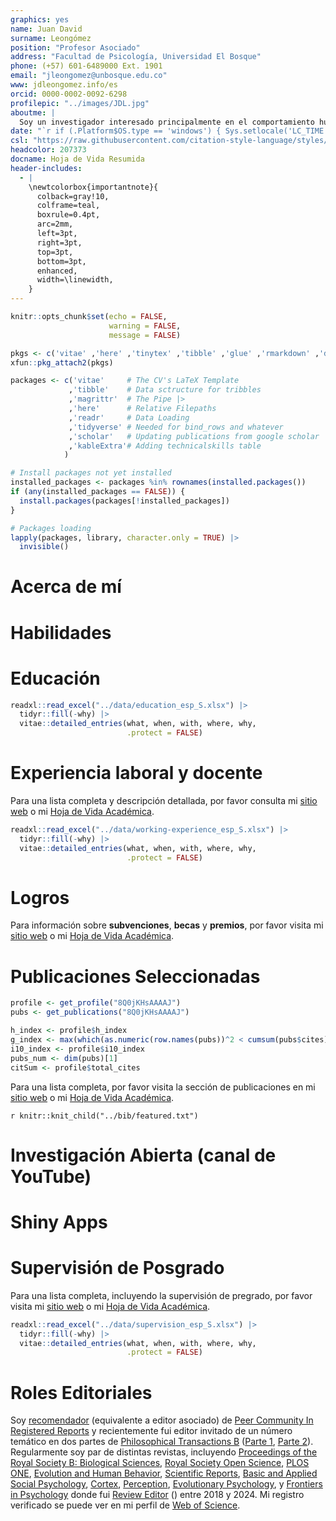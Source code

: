```yaml
---
graphics: yes
name: Juan David
surname: Leongómez
position: "Profesor Asociado"
address: "Facultad de Psicología, Universidad El Bosque"
phone: (+57) 601-6489000 Ext. 1901
email: "jleongomez@unbosque.edu.co"
www: jdleongomez.info/es
orcid: 0000-0002-0092-6298
profilepic: "../images/JDL.jpg"
aboutme: |
  Soy un investigador interesado principalmente en el comportamiento humano, así como en los métodos cuantitativos y la ciencia reproducible.
date: "`r if (.Platform$OS.type == 'windows') { Sys.setlocale('LC_TIME','Spanish_Spain') } else { Sys.setlocale('LC_TIME','es_CO.UTF-8') }; format(Sys.Date(), '%d de %B de %Y')`"
csl: "https://raw.githubusercontent.com/citation-style-language/styles/master/apa-cv.csl"
headcolor: 207373
docname: Hoja de Vida Resumida
header-includes:
  - |
    \newtcolorbox{importantnote}{
      colback=gray!10,
      colframe=teal,
      boxrule=0.4pt,
      arc=2mm,
      left=3pt,
      right=3pt,
      top=3pt,
      bottom=3pt,
      enhanced,
      width=\linewidth,
    }
---
```


```r
knitr::opts_chunk$set(echo = FALSE,
                      warning = FALSE,
                      message = FALSE)

pkgs <- c('vitae' ,'here' ,'tinytex' ,'tibble' ,'glue' ,'rmarkdown' ,'dplyr', 'readr' ,'yaml')
xfun::pkg_attach2(pkgs)

packages <- c('vitae'     # The CV's LaTeX Template
             ,'tibble'    # Data sctructure for tribbles
             ,'magrittr'  # The Pipe |>
             ,'here'      # Relative Filepaths
             ,'readr'     # Data Loading
             ,'tidyverse' # Needed for bind_rows and whatever
             ,'scholar'   # Updating publications from google scholar
             ,'kableExtra'# Adding technicalskills table
            )

# Install packages not yet installed
installed_packages <- packages %in% rownames(installed.packages())
if (any(installed_packages == FALSE)) {
  install.packages(packages[!installed_packages])
}

# Packages loading
lapply(packages, library, character.only = TRUE) |>
  invisible()
```

# Acerca de mí

\begin{minipage}[c]{0.85\linewidth}
Soy Profesor Asociado e investigador en \href{https://jdleongomez.info/es/team/}{\textit{\textbf{EvoCo}: Laboratorio de Evolución y Comportamiento Humano}}, y líder del grupo de investigación \href{https://investigaciones.unbosque.edu.co/codec}{\textit{\textbf{CODEC}: Ciencias Cognitivas y del Comportamiento}} (clasificado como \href{https://scienti.minciencias.gov.co/gruplac/jsp/visualiza/visualizagr.jsp?nro=00000000001446}{\textbf{A1}}), \href{https://www.uelbosque.edu.co/psicologia}{Facultad de Psicología}, \href{https://www.uelbosque.edu.co/}{Universidad El Bosque} en Bogotá, Colombia. También soy fundador y miembro del Consejo Directivo de \textbf{\textit{Latin American Association for Human Behavioral and Evolutionary Sciences}} (\textbf{\textit{LAAHBES}}). \par \vspace{0.4em}
\textbf{Investigación:} Mi investigación se centra en la comunicación vocal humana, la elección de pareja, la musicalidad y los efectos hormonales en el comportamiento. He publicado estudios pioneros sobre modulación vocal en contextos sociales y de cortejo.
\par \vspace{0.4em}
\textbf{Ciencia abierta:}  Me interesan los métodos cuantitativos y la programación, especialmente en \textbf{R}, como herramientas para promover la ciencia abierta y la reproducibilidad. En línea con esta preocupación, soy \href{https://rr.peercommunityin.org/about/recommenders}{recomendador} (editor asociado) en \href{https://rr.peercommunityin.org/}{Peer Community In Registered Reports}.

\end{minipage} \begin{minipage}[c]{0.15\linewidth}
\begin{flushright} 
\hfill \href{https://jdleongomez.info/es/team/}{\includegraphics[width=2.3cm, height=2.3cm]{Logo_EvoCo.png}} \newline\newline \href{https://investigaciones.unbosque.edu.co/codec}{\includegraphics[width=2.3cm, height=2.3cm]{Logo_CODEC.png}}
\end{flushright}
\end{minipage}

# Habilidades

\begin{cvskills}
  \cvskill
    {Programación}
    {\href{https://www.r-project.org/}{\textbf{R}} (avanzado: todo el procesamiento de datos, análisis, diagramas y tablas —e incluso esta HV— hechos en R)}

  \cvskill
    {Informes reproducibles}
    {Markdown/\href{https://rmarkdown.rstudio.com/}{R Markdown}/\href{https://quarto.org/}{Quarto} (incluyendo código  \href{https://www.latex-project.org/}{{\fontfamily{cmr}\selectfont\LaTeX}} y \href{https://html.spec.whatwg.org/}{HTML}\faHtml5). Control de versiones: \href{https://git-scm.com/}{Git} \faGit* y \href{https://github.com/JDLeongomez}{GitHub} \faGithub}

  \cvskill
    {Investigación Cuantitativa}
    {Modelado estadístico, modelos de efectos mixtos, inferencia multimodelo, \textit{machine learning}}

  \cvskill
    {Software}
    {\href{https://posit.co/products/open-source/rstudio/}{RStudio}, \href{https://code.visualstudio.com/}{Visual Studio Code}, \href{https://www.fon.hum.uva.nl/praat/}{Praat}, \href{https://www.audacityteam.org/}{Audacity}, \href{https://inkscape.org/}{InkScape}, \href{https://www.zotero.org/}{Zotero}}

  \cvskill
    {Idiomas}
    {Inglés/Español}
\end{cvskills}

# Educación

```r
readxl::read_excel("../data/education_esp_S.xlsx") |>
  tidyr::fill(-why) |>
  vitae::detailed_entries(what, when, with, where, why,
                          .protect = FALSE)
```

# Experiencia laboral y docente

Para una lista completa y descripción detallada, por favor consulta mi [sitio web](https://jdleongomez.info/es/profile/#experience) o mi [Hoja de Vida Académica](https://jdleongomez.info/es/files/jdl_cv_es.pdf).

```r
readxl::read_excel("../data/working-experience_esp_S.xlsx") |>
  tidyr::fill(-why) |>
  vitae::detailed_entries(what, when, with, where, why,
                          .protect = FALSE)
```

# Logros

Para información sobre **subvenciones**, **becas** y **premios**, por favor visita mi [sitio web](https://jdleongomez.info/es/profile/#accomplishments) o mi [Hoja de Vida Académica](https://jdleongomez.info/es/files/jdl_cv_es.pdf).

# Publicaciones Seleccionadas

```r
profile <- get_profile("8Q0jKHsAAAAJ")
pubs <- get_publications("8Q0jKHsAAAAJ")

h_index <- profile$h_index
g_index <- max(which(as.numeric(row.names(pubs))^2 < cumsum(pubs$cites)))
i10_index <- profile$i10_index
pubs_num <- dim(pubs)[1]
citSum <- profile$total_cites
```

\begin{tcolorbox}[enhanced,
        on line, 
        boxsep=4pt, left=0pt,right=0pt,top=0pt,bottom=0pt,
        colframe=white,colback=teal,
        hyperurl={https://scholar.google.com/citations?user=8Q0jKHsAAAAJ}]
  
\color{white}
\begin{minipage}[c]{0.195\linewidth}
  \begin{center} \begin{huge} `r h_index` \end{huge}
  \begin{small} Índice \textit{h} \end{small} \end{center} 
\end{minipage} \begin{minipage}[c]{0.195\linewidth}
  \begin{center} \begin{huge} `r g_index` \end{huge}
  \begin{small} Índice \textit{g} \end{small} \end{center}
\end{minipage} \begin{minipage}[c]{0.195\linewidth}
  \begin{center} \begin{huge} `r i10_index` \end{huge}
  \begin{small} Índice i10 \end{small} \end{center}
\end{minipage} \begin{minipage}[c]{0.195\linewidth}
  \begin{center} \begin{huge} `r pubs_num` \end{huge}
  \begin{small} Publicaciones \end{small} \end{center}
\end{minipage} \begin{minipage}[c]{0.195\linewidth}  
  \begin{center} \begin{huge} `r citSum` \end{huge} 
  \begin{small} Citas \end{small} \end{center}
\end{minipage}
\end{tcolorbox}

Para una lista completa, por favor visita la sección de publicaciones en mi [sitio web](https://jdleongomez.info/es/publication/) o mi [Hoja de Vida Académica](https://jdleongomez.info/es/files/jdl_cv_es.pdf).

\begingroup
\footnotesize

\begin{importantnote}
  \textbf{Nota:} autor principal (primero o último), y/o autor de correspondencia en todas estas publicaciones.
\end{importantnote}

\setlength{\parindent}{-0.5in}
\setlength{\leftskip}{0.5in}

`r knitr::knit_child("../bib/featured.txt")`

\endgroup

# Investigación Abierta (canal de YouTube)

\begin{minipage}[c]{0.15\linewidth}
\href{https://www.youtube.com/@InvestigacionAbierta}{\includegraphics[width=2cm, height=2cm]{Logo_IA.png}}
\end{minipage} \begin{minipage}[c]{0.85\linewidth}
\textcolor{red}{\faYoutube} \href{https://www.youtube.com/@InvestigacionAbierta}{Investigación Abierta} es un canal de YouTube donde publico videos y tutoriales acerca de métodos y buenas prácticas de investigación, estadística y ciencia abierta, así como algunos programas útiles de código abierto.
\end{minipage}

# Shiny Apps

\begin{minipage}[c]{0.10\linewidth}
\href{https://jdleongomez.info/es/#shiny}{\includegraphics[width=1.5cm, height=1.74cm]{shiny_hex.png}}
\end{minipage} \begin{minipage}[c]{0.90\linewidth}
He creado algunas, pequeñas aplicaciones públicas con \href{https://shiny.posit.co/}{Shiny} en R, sobre todo por diversión o para ilustrar conceptos estadísticos. Para una lista, por favor visita mi \href{https://jdleongomez.info/es/#shiny}{sitio web}.
\end{minipage} 

# Supervisión de Posgrado

Para una lista completa, incluyendo la supervisión de pregrado, por favor visita mi [sitio web](https://jdleongomez.info/es/team/) o mi [Hoja de Vida Académica](https://jdleongomez.info/es/files/jdl_cv_es.pdf).

```r
readxl::read_excel("../data/supervision_esp_S.xlsx") |>
  tidyr::fill(-why) |>
  vitae::detailed_entries(what, when, with, where, why,
                          .protect = FALSE)
```

# Roles Editoriales

Soy [recomendador](https://rr.peercommunityin.org/about/recommenders) (equivalente a editor asociado) de [Peer Community In Registered Reports](https://rr.peercommunityin.org/) y recientemente fui editor invitado de un número temático en dos partes de [Philosophical Transactions B](https://royalsocietypublishing.org/journal/rstb) ([Parte 1](https://royalsocietypublishing.org/toc/rstb/2021/376/1840), [Parte 2](https://royalsocietypublishing.org/toc/rstb/2022/377/1841)). Regularmente soy par de distintas revistas, incluyendo [Proceedings of the Royal Society B: Biological Sciences](https://royalsocietypublishing.org/journal/rspb), [Royal Society Open Science](https://royalsocietypublishing.org/journal/rsos), [PLOS ONE](https://journals.plos.org/plosone/), [Evolution and Human Behavior](https://www.sciencedirect.com/journal/evolution-and-human-behavior), [Scientific Reports](https://www.nature.com/srep/), [Basic and Applied Social Psychology](https://www.tandfonline.com/toc/hbas20/current), [Cortex](https://www.journals.elsevier.com/cortex), [Perception](https://journals.sagepub.com/home/pec),
[Evolutionary Psychology](https://journals.sagepub.com/home/evp), y [Frontiers in Psychology](https://www.frontiersin.org/journals/psychology) donde fui [Review Editor](https://loop.frontiersin.org/people/438954/overview) ([\textit{Evolutionary Psychology section}](https://www.frontiersin.org/journals/psychology/sections/evolutionary-psychology)) entre 2018 y 2024.  Mi registro verificado se puede ver en mi perfil de [Web of Science](https://www.webofscience.com/wos/author/record/387716).